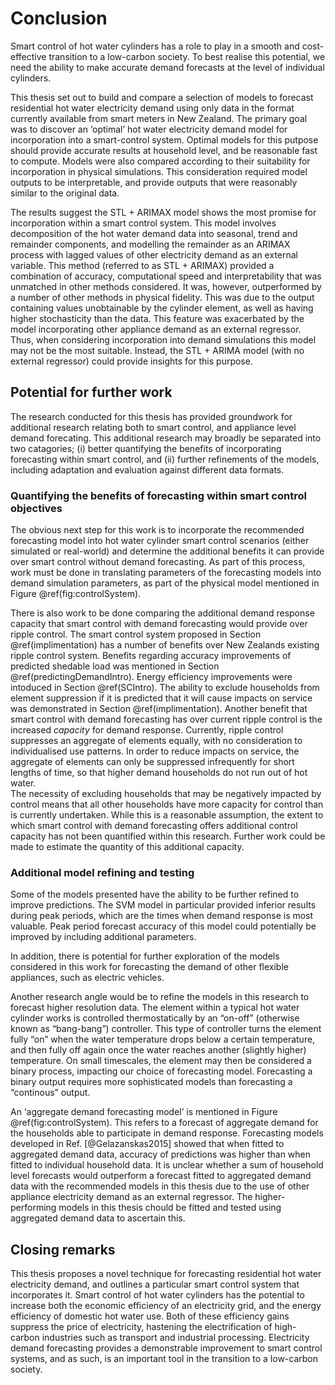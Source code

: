 # Conclusion {#conclusion}

Smart control of hot water cylinders has a role to play in a smooth and cost-effective transition to a low-carbon society.
To best realise this potential, we need the ability to make accurate demand forecasts at the level of individual cylinders.

This thesis set out to build and compare a selection of models to forecast residential hot water electricity demand using only data in the format currently available from smart meters in New Zealand. The primary goal was to discover an 'optimal' hot water electricity demand model for incorporation into a smart-control system. Optimal models for this putpose should provide accurate results at household level, and be reasonable fast to compute.
Models were also compared according to their suitability for incorporation in physical simulations. This consideration required model outputs to be interpretable, and provide outputs that were reasonably similar to the original data.

The results suggest the STL + ARIMAX model shows the most promise for incorporation within a smart control system. This model involves decomposition of the hot water demand data into seasonal, trend and remainder components, and modelling the remainder as an ARIMAX process with lagged values of other electricity demand as an external variable. This method (referred to as STL + ARIMAX) provided a combination of accuracy, computational speed and interpretability that was unmatched in other methods considered. It was, however, outperformed by a number of other methods in physical fidelity. This was due to the output containing values unobtainable by the cylinder element, as well as having higher stochasticity than the data. This feature was exacerbated by the model incorporating other appliance demand as an external regressor. 
Thus, when considering incorporation into demand simulations this model may not be the most suitable. 
Instead, the STL + ARIMA model (with no external regressor) could provide insights for this purpose. 

## Potential for further work 

The research conducted for this thesis has provided groundwork for additional research relating both to smart control, and appliance level demand forecating. This additional research may broadly be separated into two catagories; 
(i) better quantifying the benefits of incorporating forecasting within smart control, and 
(ii) further refinements of the models, including adaptation and evaluation against different data formats.


### Quantifying the benefits of forecasting within smart control objectives

The obvious next step for this work is to incorporate the recommended forecasting model into hot water cylinder smart control scenarios (either simulated or real-world) and determine the additional benefits it can provide over smart control without demand forecasting.
As part of this process, work must be done in translating parameters of the forecasting models into demand simulation parameters, as part of the physical model mentioned in Figure \@ref(fig:controlSystem).

There is also work to be done comparing the additional demand response capacity that smart control with demand forecasting would provide over ripple control.
The smart control system proposed in Section \@ref(implimentation) has a number of benefits over New Zealands existing ripple control system. Benefits regarding accuracy improvements of predicted shedable load was mentioned in Section \@ref(predictingDemandIntro). Energy efficiency improvements were intoduced in Section \@ref(SCIntro). The ability to exclude households from element suppression if it is predicted that it will cause impacts on service was demonstrated in Section \@ref(implimentation).
Another benefit that smart control with demand forecasting has over current ripple control is the increased _capacity_ for demand response.
Currently, ripple control suppresses an aggregate of elements equally, with no consideration to individualised use patterns.
In order to reduce impacts on service, the aggregate of elements can only be suppressed infrequently for short lengths of time, so that higher demand households do not run out of hot water.  
The necessity of excluding households that may be negatively impacted by control means that all other households have more capacity for control than is currently undertaken.
While this is a reasonable assumption, the extent to which smart control with demand forecasting offers additional control capacity has not been quantified within this research.
Further work could be made to estimate the quantity of this additional capacity.

### Additional model refining and testing

Some of the models presented have the ability to be further refined to improve predictions.
The SVM model in particular provided inferior results during peak periods, which are the times when demand response is most valuable.
Peak period forecast accuracy of this model could potentially be improved by including additional parameters.

In addition, there is potential for further exploration of the models considered in this work for forecasting the demand of other flexible appliances, such as electric vehicles.

Another research angle would be to refine the models in this research to forecast higher resolution data.
The element within a typical hot water cylinder works is controlled thermostatically by an "on-off" (otherwise known as "bang-bang") controller. This type of controller turns the element fully "on" when the water temperature drops below a certain temperature, and then fully off again once the water reaches another (slightly higher) temperature.
On small timescales, the element may then be considered a binary process, impacting our choice of forecasting model. 
Forecasting a binary output requires more sophisticated models than forecasting a "continous" output.

An 'aggregate demand forecasting model' is mentioned in Figure \@ref(fig:controlSystem). This refers to a forecast of aggregate demand for the households able to participate in demand response. 
Forecasting models developed in Ref. [@Gelazanskas2015] showed that when fitted to aggregated demand data, accuracy of predictions was higher than when fitted to individual household data.
It is unclear whether a sum of household level forecasts would outperform a forecast fitted to aggregated demand data with the recommended models in this thesis due to the use of other appliance electricity demand as an external regressor. 
The higher-performing models in this thesis chould be fitted and tested using aggregated demand data to ascertain this.

## Closing remarks

This thesis proposes a novel technique for forecasting residential hot water electricity demand, and outlines a particular smart control system that incorporates it.
Smart control of hot water cylinders has the potential to increase both the economic efficiency of an electricity grid, and the energy efficiency of domestic hot water use.
Both of these efficiency gains suppress the price of electricity, hastening the electrification of high-carbon industries such as transport and industrial processing.
Electricity demand forecasting provides a demonstrable improvement to smart control systems, and as such, is an important tool in the transition to a low-carbon society.


<!--
### Generalised additive models
_One article used this method. Was quite involved to describe and build, ran out of time. Not sure if worth mentioning_

Another prediction method that is used for electricity demand forecasting is _generalized additive models_. These...

### Exponential smoothing
_Again, one article used this method. Didn't get around to incorporating but this one should actually be quite easy to include if you consider it worthwhile._

Another forecasting model referred to within the literature is exponential smoothing. This method is generally regarded as performing similarly to ARIMA modelling, but can outperform ARIMA in forecasts of extremely stochastic data.


-->

<!--
Despite the reasonable forecasting accuracy of the vector autoregression method above, the model diverges from physical reality in two crucial ways. First, the model is fitted using ordinary least squares, with no regard for maintaining the forcasted demand to be greater than zero.

In addition, vector autoregression assumes continuity of the process. While the half-hour data (being actually 30 minute averages of 1 minute data) appears roughly continuous, the 1 minute data shows the element is essentially a discrete process, with the element either being fully on or fully off.
-->
